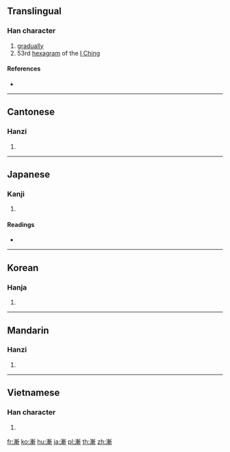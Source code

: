{{also|渐}}
==Translingual==

===Han character===
{{Han char|rn=85|rad=水|as=11|sn=14|four=32121|canj=EJJL|ids=⿰氵斬}}

# [[gradually]]
# 53rd [[hexagram]] of the [[I Ching]]

====References====
* {{Han ref|kx=0647.140|dkj=18179|dj=1057.130|hdz=31717.030|uh=6F38|ud=28472|bh=BAA5|bd=47781}}

----

==Cantonese==

===Hanzi===
{{yue-hanzi|jyut=[[zim1]], [[zim6]]|y=jim1, jim6|sim=渐}}

# {{defn|lang=yue|sort=水11}}

----

==Japanese==

===Kanji===
{{ja-kanji|grade=c|rs=水11}}

# {{defn|lang=ja|sort=水11}}

====Readings====
* {{ja-readings|goon=[[せん]] (sen) {{non-joyo-reading}}, [[ぜん]] (zen)|kanon=[[せん]] (sen) {{non-joyo-reading}}|kanyoon=[[ぜん]] (zen)|on=[[ざん]] (zan)|kun=[[すすむ]] (susumu), [[ようやく]] (youyaku)}}

----

==Korean==

===Hanja===
{{ko-hanja|hangeul=[[점]], [[참]]|eumhun=|rv=jeom, cham|mr=chŏm, ch'am|y=cem, cham}}

# {{defn|lang=ko|sort=水11}}

----

==Mandarin==

===Hanzi===
{{cmn-hanzi|sim=渐|pin=[[jiàn]] ([[jian4]])|wg=chien<sup>4</sup>}}

# {{defn|lang=cmn|sort=水11}}

----

==Vietnamese==

===Han character===
{{vi-hantu|[[tiệm]], [[tràn]], [[tiêm]], [[tiềm]]|rs=水11}}

# {{defn|lang=vi|sort=水11}}

[[fr:漸]]
[[ko:漸]]
[[hu:漸]]
[[ja:漸]]
[[pl:漸]]
[[th:漸]]
[[zh:漸]]